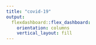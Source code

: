 ```yaml
---
title: "covid-19"
output: 
  flexdashboard::flex_dashboard:
    orientation: columns
    vertical_layout: fill
---
```

